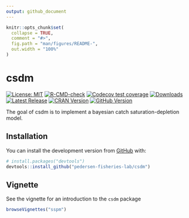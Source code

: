 ```yaml
---
output: github_document
---
```


<!-- README.md is generated from README.Rmd. Please edit that file -->

```r
knitr::opts_chunk$set(
  collapse = TRUE,
  comment = "#>",
  fig.path = "man/figures/README-",
  out.width = "100%"
)
```

# csdm

<!-- badges: start -->
[![License: MIT](https://img.shields.io/badge/License-MIT-yellow.svg)](https://opensource.org/licenses/MIT/)
[![R-CMD-check](https://github.com/pedersen-fisheries-lab/csdm/workflows/R-CMD-check/badge.svg)](https://github.com/pedersen-fisheries-lab/csdm/actions)
[![Codecov test coverage](https://codecov.io/gh/pedersen-fisheries-lab/csdm/branch/main/graph/badge.svg)](https://app.codecov.io/gh/pedersen-fisheries-lab/csdm)
[![Downloads](https://cranlogs.r-pkg.org/badges/csdm?color=brightgreen)](https://CRAN.R-project.org/package=csdm/)
[![Latest Release](https://img.shields.io/github/v/release/pedersen-fisheries-lab/csdm?label=Latest%20Release)](https://github.com/pedersen-fisheries-lab/csdm/releases/latest)
[![CRAN Version](https://img.shields.io/cran/v/csdm?label=CRAN%20Version)](https://CRAN.R-project.org/package=csdm)
[![GitHub Version](https://img.shields.io/github/r-package/v/pedersen-fisheries-lab/csdm?label=GitHub%20Version)](https://github.com/pedersen-fisheries-lab/csdm/blob/main/DESCRIPTION)
<!-- badges: end -->

<!-- badges: end -->

The goal of csdm is to implement a bayesian catch saturation-depletion model.

## Installation

You can install the development version from [GitHub](https://github.com/) with:

``` r
# install.packages("devtools")
devtools::install_github("pedersen-fisheries-lab/csdm")
```

## Vignette

See the vignette for an introduction to the `csdm` package

```r
browseVignettes("sspm")
```
